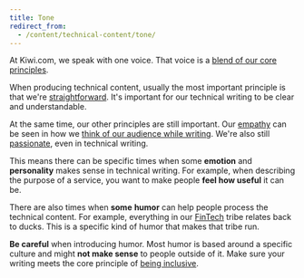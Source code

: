 ```yaml
---
title: Tone
redirect_from:
  - /content/technical-content/tone/
---
```


At Kiwi.com, we speak with one voice.
That voice is a [blend of our core principles](/kiwi-use/content/voice-and-tone/).

When producing technical content,
usually the most important principle is that we're [straightforward](/kiwi-use/content/voice-and-tone/straightforward/).
It's important for our technical writing to be clear and understandable.

At the same time, our other principles are still important.
Our [empathy](/kiwi-use/content/voice-and-tone/empathetic/) can be seen
in how we [think of our audience while writing](/kiwi-use/content/specific-areas/technical-content/#audiences).
We're also still [passionate](/kiwi-use/content/voice-and-tone/passionate/), even in technical writing.

This means there can be specific times
when some **emotion** and **personality** makes sense in technical writing.
For example, when describing the purpose of a service,
you want to make people **feel how useful** it can be.

There are also times when **some** **humor** can help people process the technical content.
For example, everything in our [FinTech](https://kiwi.wiki/finance/) tribe relates back to ducks.
This is a specific kind of humor that makes that tribe run.

**Be careful** when introducing humor.
Most humor is based around a specific culture and might **not make sense** to people outside of it.
Make sure your writing meets the core principle of [being inclusive](/kiwi-use/content/voice-and-tone/inclusive/#be-inclusive).
